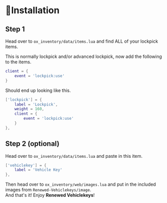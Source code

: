 # 📃Installation

## Step 1

Head over to `ox_inventory/data/items.lua` and find ALL of your lockpick items.

This is normally lockpick and/or advanced lockpick, now add the following to the items.

```lua
client = {
	event = 'lockpick:use'
}
```

Should end up looking like this.

```lua
['lockpick'] = {
	label = 'Lockpick',
	weight = 160,
	client = {
		event = 'lockpick:use'
	}
},
```

## Step 2 (optional)

Head over to `ox_inventory/data/items.lua` and paste in this item.

```lua
['vehiclekey'] = {
	label = 'Vehicle Key'
},
```

Then head over to `ox_inventory/web/images.lua` and put in the included images from `Renewed-Vehiclekeys/image`.  
And that's it! Enjoy **Renewed Vehiclekeys**!